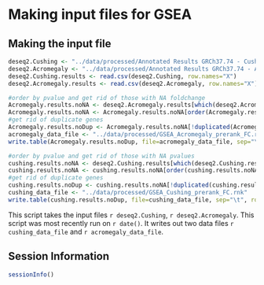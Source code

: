 Making input files for GSEA
========================================================

Making the input file
----------------------

```r

deseq2.Cushing <- "../data/processed/Annotated Results GRCh37.74 - Cushing.csv"
deseq2.Acromegaly <- "../data/processed/Annotated Results GRCh37.74 - Acromegaly.csv"
deseq2.Cushing.results <- read.csv(deseq2.Cushing, row.names="X")
deseq2.Acromegaly.results <- read.csv(deseq2.Acromegaly, row.names="X")

#order by pvalue and get rid of those with NA foldchange
Acromegaly.results.noNA <- deseq2.Acromegaly.results[which(deseq2.Acromegaly.results$log2FoldChange != 'NA'),]
Acromegaly.results.noNA <- Acromegaly.results.noNA[order(Acromegaly.results.noNA$log2FoldChange),c(7,2)]
#get rid of duplicate genes
Acromegaly.results.noDup <- Acromegaly.results.noNA[!duplicated(Acromegaly.results.noNA$external_gene_id),]
acromegaly_data_file <- "../data/processed/GSEA_Acromegaly_prerank_FC.rnk"
write.table(Acromegaly.results.noDup, file=acromegaly_data_file, sep="\t", quote=FALSE, row.names=FALSE)

#order by pvalue and get rid of those with NA pvalues
cushing.results.noNA <- deseq2.Cushing.results[which(deseq2.Cushing.results$log2FoldChange != 'NA'),]
cushing.results.noNA <- cushing.results.noNA[order(cushing.results.noNA$log2FoldChange),c(7,2)]
#get rid of duplicate genes
cushing.results.noDup <- cushing.results.noNA[!duplicated(cushing.results.noNA$external_gene_id),]
cushing_data_file <- "../data/processed/GSEA_Cushing_prerank_FC.rnk"
write.table(cushing.results.noDup, file=cushing_data_file, sep="\t", row.names=FALSE, quote=FALSE)


```

This script takes the input files `r deseq2.Cushing`, `r deseq2.Acromegaly`.  This script was most recently run on `r date()`.  It writes out two data files `r cushing_data_file` and `r acromegaly_data_file`.


Session Information
---------------------

```r
sessionInfo()
```